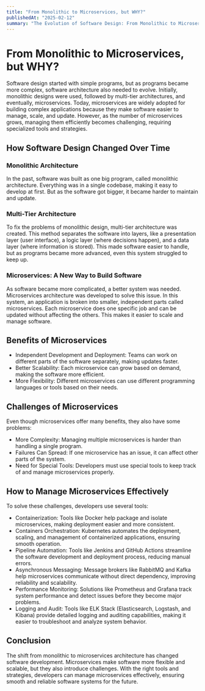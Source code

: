 ```yaml
---
title: "From Monolithic to Microservices, but WHY?"
publishedAt: "2025-02-12"
summary: "The Evolution of Software Design: From Monolithic to Microservices"
---
```


# From Monolithic to Microservices, but WHY?

Software design started with simple programs, but as programs became more complex, software architecture also needed to evolve. Initially, monolithic designs were used, followed by multi-tier architectures, and eventually, microservices. Today, microservices are widely adopted for building complex applications because they make software easier to manage, scale, and update. However, as the number of microservices grows, managing them efficiently becomes challenging, requiring specialized tools and strategies.

## How Software Design Changed Over Time

### Monolithic Architecture

In the past, software was built as one big program, called monolithic architecture. Everything was in a single codebase, making it easy to develop at first. But as the software got bigger, it became harder to maintain and update.

### Multi-Tier Architecture

To fix the problems of monolithic design, multi-tier architecture was created. This method separates the software into layers, like a presentation layer (user interface), a logic layer (where decisions happen), and a data layer (where information is stored). This made software easier to handle, but as programs became more advanced, even this system struggled to keep up.

### Microservices: A New Way to Build Software

As software became more complicated, a better system was needed. Microservices architecture was developed to solve this issue. In this system, an application is broken into smaller, independent parts called microservices. Each microservice does one specific job and can be updated without affecting the others. This makes it easier to scale and manage software.

## Benefits of Microservices

- Independent Development and Deployment: Teams can work on different parts of the software separately, making updates faster.
- Better Scalability: Each microservice can grow based on demand, making the software more efficient.
- More Flexibility: Different microservices can use different programming languages or tools based on their needs.

## Challenges of Microservices

Even though microservices offer many benefits, they also have some problems:

- More Complexity: Managing multiple microservices is harder than handling a single program.
- Failures Can Spread: If one microservice has an issue, it can affect other parts of the system.
- Need for Special Tools: Developers must use special tools to keep track of and manage microservices properly.

## How to Manage Microservices Effectively

To solve these challenges, developers use several tools:

- Containerization: Tools like Docker help package and isolate microservices, making deployment easier and more consistent.
- Containers Orchestration: Kubernetes automates the deployment, scaling, and management of containerized applications, ensuring smooth operation.
- Pipeline Automation: Tools like Jenkins and GitHub Actions streamline the software development and deployment process, reducing manual errors.
- Asynchronous Messaging: Message brokers like RabbitMQ and Kafka help microservices communicate without direct dependency, improving reliability and scalability.
- Performance Monitoring: Solutions like Prometheus and Grafana track system performance and detect issues before they become major problems.
- Logging and Audit: Tools like ELK Stack (Elasticsearch, Logstash, and Kibana) provide detailed logging and auditing capabilities, making it easier to troubleshoot and analyze system behavior.

## Conclusion

The shift from monolithic to microservices architecture has changed software development. Microservices make software more flexible and scalable, but they also introduce challenges. With the right tools and strategies, developers can manage microservices effectively, ensuring smooth and reliable software systems for the future.
